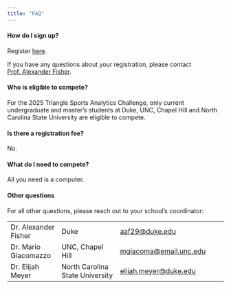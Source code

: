 ```yaml
---
title: "FAQ"
---
```


#### How do I sign up?

Register [here](https://forms.gle/PCqbq2rrjqR9ByMX8). 

If you have any questions about your registration, please contact [Prof. Alexander Fisher](mailto:aaf29@duke.edu).


#### Who is eligible to compete?

For the 2025 Triangle Sports Analytics Challenge, only current undergraduate and master's students at Duke, UNC, Chapel Hill and North Carolina State University are eligible to compete.

#### Is there a registration fee?

No.

#### What do I need to compete?

All you need is a computer.

#### Other questions

For all other questions, please reach out to your school's coordinator:

|                      |                                 |                                                          |
|----------------------|---------------------------------|----------------------------------------------------------|
| Dr. Alexander Fisher | Duke                            | [aaf29\@duke.edu](mailto:aaf29@duke.edu)                 |
| Dr. Mario Giacomazzo | UNC, Chapel Hill                | [mgiacoma\@email.unc.edu](mailto:mgiacoma@email.unc.edu) |
| Dr. Elijah Meyer     | North Carolina State University | [elijah.meyer\@duke.edu](mailto:elijah.meyer@duke.edu)   |
